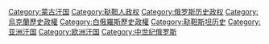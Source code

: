 {{catmore}}
{{Commonscat|Golden Horde}}

[[Category:蒙古汗国|Category:蒙古汗国]]
[[Category:鞑靼人政权|Category:鞑靼人政权]]
[[Category:俄罗斯历史政权|Category:俄罗斯历史政权]]
[[Category:烏克蘭歷史政權|Category:烏克蘭歷史政權]]
[[Category:白俄羅斯歷史政權|Category:白俄羅斯歷史政權]]
[[Category:鞑靼斯坦历史|Category:鞑靼斯坦历史]]
[[Category:亚洲汗国|Category:亚洲汗国]]
[[Category:欧洲汗国|Category:欧洲汗国]]
[[Category:中世纪俄罗斯|Category:中世纪俄罗斯]]